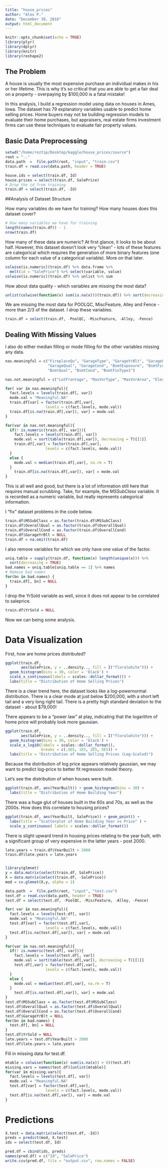 ```yaml
---
title: "house_prices"
author: "Alex P."
date: "December 30, 2016"
output: html_document
---
```


```r
knitr::opts_chunk$set(echo = TRUE)
library(plyr)
library(dplyr)
library(knitr)
library(reshape2)
```

## The Problem

A house is usually the most expensive purchase an individual makes in his or her lifetime.  This is why it's so critical that you are able to get a fair deal on a property - overpaying by $100,000 is a fatal mistake!

In this analysis, I build a regression model using data on houses in Ames, Iowa.  The dataset has 79 explanatory variables usable to predict home selling prices.  Home buyers may not be building regression models to evaluate their home purchases, but appraisers, real estate firms investment firms can use these techniques to evaluate fair property values.

## Basic Data Preprocessing

```r
setwd("/home/reztip/Desktop/kaggle/house_prices/source")
root = ".."
data.path  =  file.path(root, "input", "train.csv")
train.df = read.csv(data.path, header = TRUE)
```

```r
house.ids = select(train.df, Id)
house.prices = select(train.df, SalePrice)
# Drop the id from training
train.df = select(train.df, -Id)
```

##Analysis of Dataset Structure

How many variables do we have for training? How many houses does this dataset cover?
```r
# How many variables we have for training
length(names(train.df)) - 1
nrow(train.df)
```
  
How many of these data are numeric? At first glance, it looks to be about half. However, this dataset doesn't look very "clean" - lots of these features are categorical which requires the generation of more binary features (one column for each value of a categorical variable). More on that later.

```r
colwise(is.numeric)(train.df) %>% data.frame %>% 
  melt(id = "SalePrice") %>% select(variable, value)
colwise(is.numeric)(train.df) %>% unlist %>% sum
```


How about data quality - which variables are missing the most data? 

```r
unlist(colwise(function(x) sum(is.na(x)))(train.df)) %>% sort(decreasing = T)
```

We are missing the most data for POOLQC, MiscFeature, Alley and Fence - more than $2/3$ of the dataset. I drop these variables.

```r
train.df = select(train.df, -PoolQC, -MiscFeature, -Alley, -Fence)
```

## Dealing With Missing Values

I also do either median filling or mode filling for the other variables missing any data.

```r
nas.meaningful = c("FireplaceQu", "GarageType", "GarageYrBlt", "GarageFinish",
                   "GarageQual", "GarageCond", "BsmtExposure", "BsmtFinType2",
                   "BsmtQual", "BsmtCond", "BsmtFinType1")

nas.not.meaningful = c("LotFrontage", "MasVnrType", "MasVnrArea", "Electrical")
```

```r
for( var in nas.meaningful){
  fact.levels = levels(train.df[, var])
  mode.val = "Meaningful.NA"
  train.df[var] = factor(train.df[,var], 
                  levels = c(fact.levels, mode.val))
  train.df[is.na(train.df[,var]), var] = mode.val
}
```
```r
for(var in nas.not.meaningful){
  if(! is.numeric(train.df[, var])){
    fact.levels = levels(train.df[, var])
    mode.val = sort(table(train.df[,var]), decreasing = T)[[1]]
    train.df[,var] = factor(train.df[,var], 
                  levels = c(fact.levels, mode.val))
  }
  else { 
    mode.val = median(train.df[,var], na.rm = T)
  }
    train.df[is.na(train.df[,var]), var] = mode.val
}
```

This is all well and good, but there is a lot of information still here that requires manual scrubbing. Take, for example, the *MSSubClass* variable.  It is recorded as a numeric variable, but really represents categorical information.

I "fix" dataset problems in the code below.

```r
train.df$MSSubClass = as.factor(train.df$MSSubClass)
train.df$OverallQual = as.factor(train.df$OverallQual)
train.df$OverallCond = as.factor(train.df$OverallCond)
train.df$GarageYrBlt = NULL
train.df = na.omit(train.df)
```

I also remove variables for which we only have one value of the factor.

```r
uniq.table = sapply(train.df, function(x) length(unique(x))) %>%
  sort(decreasing = TRUE)
bad.names = uniq.table[uniq.table == 1] %>% names
# Remove bad names
for(bn in bad.names) {
  train.df[, bn] = NULL
}
```

I drop the YrSold variable as well, since it does not appear to be correlated to saleprice.
```r
train.df$YrSold = NULL
```

Now we can being some analysis.


# Data Visualization

First, how are home prices distributed?

```r
ggplot(train.df, 
       aes(SalePrice, y = ..density.., fill = I("floralwhite"))) +
  geom_histogram(bins = 30, color = 'black') + 
  scale_x_continuous(labels = scales::dollar_format()) + 
  labs(title = "Distribution of Home Selling Prices")
```

There is a clear trend here, the dataset looks like a log-powernormal distribution. There is a clear mode at just below $200,000, with a short left tail and a very long right tail. There is a pretty high standard deviation to the dataset - about $79,000!

There appears to be a "power law" at play, indicating that the logarithm of home price will probably look more gaussian.

```r
ggplot(train.df, 
       aes(SalePrice, y = ..density.., fill = I("floralwhite"))) +
  geom_histogram(bins = 30, color = 'black') + 
  scale_x_log10(labels = scales::dollar_format(), 
                breaks = c(.5E5, 1E5, 2E5, 5E5)) + 
  labs(title = "Distribution of Home Selling Prices (Log-Scaled)")
```

Because the distribution of log price appears relatively gaussian, we may want to predict log-price to better fit regression model theory.

Let's see the distribution of when houses were built.

```r
ggplot(train.df, aes(YearBuilt)) + geom_histogram(bins = 30) +
  labs(title = "Distribution of Home Building Year")
```

There was a huge glut of  houses built in the 60s and 70s, as well as the 2000s. How does this correlate to housing prices?

```r
ggplot(train.df, aes(YearBuilt, SalePrice)) + geom_point() +
  labs(title = "Scatterplot of Home Building Year vs Price" ) + 
  scale_y_continuous( labels = scales::dollar_format())
```

There is slight upward trend in housing prices relating to the year built, with a significant group of very expensive in the latter years - post 2000.

```r
late.years = train.df$YearBuilt > 2000
train.df$late.years = late.years
```

```r

```


```r
library(glmnet)
y = data.matrix(select(train.df, SalePrice))
X = data.matrix(select(train.df, -SalePrice))
mod = cv.glmnet(X,y, alpha = 1)
```
```r
data.path  =  file.path(root, "input", "test.csv")
test.df = read.csv(data.path, header = TRUE)
test.df = select(test.df, -PoolQC, -MiscFeature, -Alley, -Fence)
```

```r
for( var in nas.meaningful){
  fact.levels = levels(test.df[, var])
  mode.val = "Meaningful.NA"
  test.df[var] = factor(test.df[,var], 
                  levels = c(fact.levels, mode.val))
  test.df[is.na(test.df[,var]), var] = mode.val
}
```
```r
for(var in nas.not.meaningful){
  if(! is.numeric(test.df[, var])){
    fact.levels = levels(test.df[, var])
    mode.val = sort(table(test.df[,var]), decreasing = T)[[1]]
    test.df[,var] = factor(test.df[,var], 
                  levels = c(fact.levels, mode.val))
  }
  else { 
    mode.val = median(test.df[,var], na.rm = T)
  }
    test.df[is.na(test.df[,var]), var] = mode.val
}
test.df$MSSubClass = as.factor(test.df$MSSubClass)
test.df$OverallQual = as.factor(test.df$OverallQual)
test.df$OverallCond = as.factor(test.df$OverallCond)
test.df$GarageYrBlt = NULL
for(bn in bad.names) {
  test.df[, bn] = NULL
}
test.df$YrSold = NULL
late.years = test.df$YearBuilt > 2000
test.df$late.years = late.years
```


Fill in missing data for test.df.

```r
mtable = colwise(function(x) sum(is.na(x)) > 0)(test.df)
missing.vars = names(test.df)[unlist(mtable)]
for(var in missing.vars){
  fact.levels = levels(test.df[, var])
  mode.val = "Meaningful.NA"
  test.df[var] = factor(test.df[,var], 
                  levels = c(fact.levels, mode.val))
  test.df[is.na(test.df[,var]), var] = mode.val
}
```

# Predictions
```r
X.test = data.matrix(select(test.df, -Id))
preds = predict(mod, X.test)
ids = select(test.df, Id)

pred.df = cbind(ids, preds)
names(pred.df) = c("Id", "SalePrice")
write.csv(pred.df, file = "output.csv", row.names = FALSE)
```